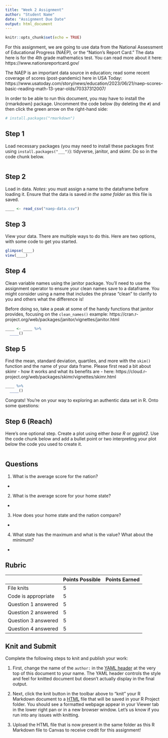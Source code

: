 ```yaml
---
title: "Week 2 Assignment"
author: "Student Name"
date: "Assignment Due Date"
output: html_document
---
```


```r
knitr::opts_chunk$set(echo = TRUE)
```

For this assignment, we are going to use data from the National Assessment of Educational Progress (NAEP), or the "Nation's Report Card." The data here is for the 4th grade mathematics test. You can read more about it here: https://www.nationsreportcard.gov/

The NAEP is an important data source in education; read some recent coverage of scores (post-pandemic) here in USA Today: https://www.usatoday.com/story/news/education/2023/06/21/naep-scores-basic-reading-math-13-year-olds/70337312007/

In order to be able to run this document, you may have to install the {rmarkdown} package. Uncomment the code below (by deleting the `#`) and then click the green arrow on the right-hand side:

```r
# install.packages("rmarkdown")
```

## Step 1

Load necessary packages (you may need to install these packages first using `install.packages("___")`): tidyverse, janitor, and skimr. Do so in the code chunk below.

```r

```

## Step 2

Load in data. *Notes*: you must assign a name to the dataframe before loading it. Ensure that the data is saved _in the same folder_ as this file is saved.

```r
____ <- read_csv("naep-data.csv")
```

## Step 3

View your data. There are multiple ways to do this. Here are two options, with some code to get you started.

```r
glimpse(____)
view(____)
```

## Step 4

Clean variable names using the janitor package.  You'll need to use the assignment operator to ensure your clean names save to a dataframe. You might consider using a name that includes the phrase "clean" to clarify to you and others what the difference is! 

Before doing so, take a peak at some of the handy functions that janitor provides, focusing on the `clean_names()` example: https://cran.r-project.org/web/packages/janitor/vignettes/janitor.html

```r
____ <- ____ %>% 
  ____()
```

## Step 5

Find the mean, standard deviation, quartiles, and more with the `skim()` function and the name of your data frame. Please first read a bit about skimr - how it works and what its benefits are - here: https://cloud.r-project.org/web/packages/skimr/vignettes/skimr.html

```r
____ %>% 
  ____()
```

Congrats! You're on your way to exploring an authentic data set in R. Onto some questions:

## Step 6 (Reach)

Here's one optional step. Create a plot using either _base R_ or _ggplot2_. Use the code chunk below and add a bullet point or two interpreting your plot below the code you used to create it.

```r

```

## Questions

1.  What is the average score for the nation?

-   

2.  What is the average score for your home state?

-   

3.  How does your home state and the nation compare?

-   

4.  What state has the maximum and what is the value? What about the minimum?

-   

## Rubric

|                     | Points Possible | Points Earned |
|---------------------|-----------------|---------------|
| File knits          | 5               |               |
| Code is appropriate | 5               |               |
| Question 1 answered | 5               |               |
| Question 2 answered | 5               |               |
| Question 3 answered | 5               |               |
| Question 4 answered | 5               |               |

## Knit and Submit

Complete the following steps to knit and publish your work:

1.  First, change the name of the `author:` in the [YAML header](https://bookdown.org/yihui/rmarkdown-cookbook/rmarkdown-anatomy.html#yaml-metadata) at the very top of this document to your name. The YAML header controls the style and feel for knitted document but doesn't actually display in the final output.

2.  Next, click the knit button in the toolbar above to "knit" your R Markdown document to a [HTML](https://bookdown.org/yihui/rmarkdown/html-document.html) file that will be saved in your R Project folder. You should see a formatted webpage appear in your Viewer tab in the lower right pan or in a new browser window. Let's us know if you run into any issues with knitting.

3. Upload the HTML file that is now present in the same folder as this R Markdown file to Canvas to receive credit for this assignment!